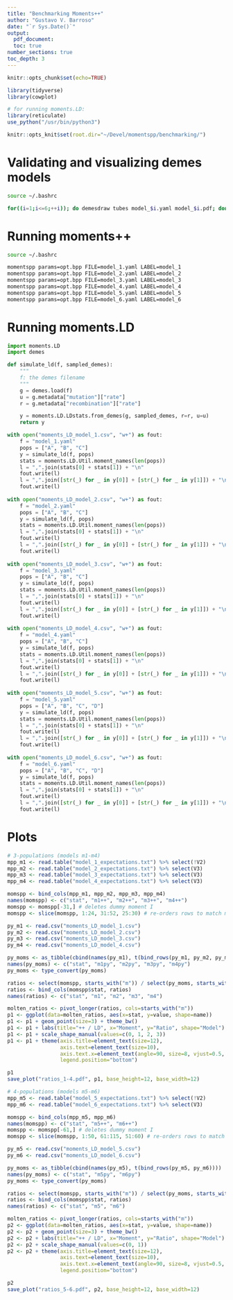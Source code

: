 ```yaml
---
title: "Benchmarking Moments++"
author: "Gustavo V. Barroso"
date: "`r Sys.Date()`"
output:
  pdf_document:
  toc: true
number_sections: true
toc_depth: 3
---
```

  
```r

knitr::opts_chunk$set(echo=TRUE)

library(tidyverse)
library(cowplot)

# for running moments.LD:
library(reticulate)
use_python("/usr/bin/python3")

knitr::opts_knit$set(root.dir="~/Devel/momentspp/benchmarking/")
```

# Validating and visualizing demes models

```bash

source ~/.bashrc

for((i=1;i<=6;++i)); do demesdraw tubes model_$i.yaml model_$i.pdf; done

```

# Running moments++

```bash

source ~/.bashrc

momentspp params=opt.bpp FILE=model_1.yaml LABEL=model_1
momentspp params=opt.bpp FILE=model_2.yaml LABEL=model_2
momentspp params=opt.bpp FILE=model_3.yaml LABEL=model_3
momentspp params=opt.bpp FILE=model_4.yaml LABEL=model_4
momentspp params=opt.bpp FILE=model_5.yaml LABEL=model_5
momentspp params=opt.bpp FILE=model_6.yaml LABEL=model_6

```

# Running moments.LD

```python

import moments.LD
import demes

def simulate_ld(f, sampled_demes):
    """
    f: the demes filename
    """
    g = demes.load(f)
    u = g.metadata["mutation"]["rate"]
    r = g.metadata["recombination"]["rate"]

    y = moments.LD.LDstats.from_demes(g, sampled_demes, r=r, u=u)
    return y

with open("moments_LD_model_1.csv", "w+") as fout:
    f = "model_1.yaml"
    pops = ["A", "B", "C"]
    y = simulate_ld(f, pops)
    stats = moments.LD.Util.moment_names(len(pops))
    l = ",".join(stats[0] + stats[1]) + "\n"
    fout.write(l)
    l = ",".join([str(_) for _ in y[0]] + [str(_) for _ in y[1]]) + "\n"
    fout.write(l)
    
with open("moments_LD_model_2.csv", "w+") as fout:
    f = "model_2.yaml"
    pops = ["A", "B", "C"]
    y = simulate_ld(f, pops)
    stats = moments.LD.Util.moment_names(len(pops))
    l = ",".join(stats[0] + stats[1]) + "\n"
    fout.write(l)
    l = ",".join([str(_) for _ in y[0]] + [str(_) for _ in y[1]]) + "\n"
    fout.write(l)
    
with open("moments_LD_model_3.csv", "w+") as fout:
    f = "model_3.yaml"
    pops = ["A", "B", "C"]
    y = simulate_ld(f, pops)
    stats = moments.LD.Util.moment_names(len(pops))
    l = ",".join(stats[0] + stats[1]) + "\n"
    fout.write(l)
    l = ",".join([str(_) for _ in y[0]] + [str(_) for _ in y[1]]) + "\n"
    fout.write(l)
    
with open("moments_LD_model_4.csv", "w+") as fout:
    f = "model_4.yaml"
    pops = ["A", "B", "C"]
    y = simulate_ld(f, pops)
    stats = moments.LD.Util.moment_names(len(pops))
    l = ",".join(stats[0] + stats[1]) + "\n"
    fout.write(l)
    l = ",".join([str(_) for _ in y[0]] + [str(_) for _ in y[1]]) + "\n"
    fout.write(l)
    
with open("moments_LD_model_5.csv", "w+") as fout:
    f = "model_5.yaml"
    pops = ["A", "B", "C", "D"]
    y = simulate_ld(f, pops)
    stats = moments.LD.Util.moment_names(len(pops))
    l = ",".join(stats[0] + stats[1]) + "\n"
    fout.write(l)
    l = ",".join([str(_) for _ in y[0]] + [str(_) for _ in y[1]]) + "\n"
    fout.write(l)
    
with open("moments_LD_model_6.csv", "w+") as fout:
    f = "model_6.yaml"
    pops = ["A", "B", "C", "D"]
    y = simulate_ld(f, pops)
    stats = moments.LD.Util.moment_names(len(pops))
    l = ",".join(stats[0] + stats[1]) + "\n"
    fout.write(l)
    l = ",".join([str(_) for _ in y[0]] + [str(_) for _ in y[1]]) + "\n"
    fout.write(l)
```

# Plots

```r

# 3-populations (models m1-m4)
mpp_m1 <- read.table("model_1_expectations.txt") %>% select(!V2)
mpp_m2 <- read.table("model_2_expectations.txt") %>% select(V3)
mpp_m3 <- read.table("model_3_expectations.txt") %>% select(V3)
mpp_m4 <- read.table("model_4_expectations.txt") %>% select(V3)

momspp <- bind_cols(mpp_m1, mpp_m2, mpp_m3, mpp_m4)
names(momspp) <- c("stat", "m1++", "m2++", "m3++", "m4++")
momspp <- momspp[-31,] # deletes dummy moment I
momspp <- slice(momspp, 1:24, 31:52, 25:30) # re-orders rows to match moments.LD

py_m1 <- read.csv("moments_LD_model_1.csv") 
py_m2 <- read.csv("moments_LD_model_2.csv") 
py_m3 <- read.csv("moments_LD_model_3.csv") 
py_m4 <- read.csv("moments_LD_model_4.csv") 

py_moms <- as_tibble(cbind(names(py_m1), t(bind_rows(py_m1, py_m2, py_m3, py_m4))))
names(py_moms) <- c("stat", "m1py", "m2py", "m3py", "m4py")
py_moms <- type_convert(py_moms)

ratios <- select(momspp, starts_with("m")) / select(py_moms, starts_with("m"))
ratios <- bind_cols(momspp$stat, ratios)
names(ratios) <- c("stat", "m1", "m2", "m3", "m4")

molten_ratios <- pivot_longer(ratios, cols=starts_with("m"))
p1 <- ggplot(data=molten_ratios, aes(x=stat, y=value, shape=name))
p1 <- p1 + geom_point(size=3) + theme_bw()
p1 <- p1 + labs(title="++ / LD", x="Moment", y="Ratio", shape="Model")
p1 <- p1 + scale_shape_manual(values=c(0, 1, 2, 3))
p1 <- p1 + theme(axis.title=element_text(size=12),
                 axis.text=element_text(size=10),
                 axis.text.x=element_text(angle=90, size=8, vjust=0.5, hjust=1.0),
                 legend.position="bottom")

p1
save_plot("ratios_1-4.pdf", p1, base_height=12, base_width=12)

# 4-populations (models m5-m6)
mpp_m5 <- read.table("model_5_expectations.txt") %>% select(!V2)
mpp_m6 <- read.table("model_6_expectations.txt") %>% select(V3)

momspp <- bind_cols(mpp_m5, mpp_m6)
names(momspp) <- c("stat", "m5++", "m6++")
momspp <- momspp[-61,] # deletes dummy moment I
momspp <- slice(momspp, 1:50, 61:115, 51:60) # re-orders rows to match moments.LD

py_m5 <- read.csv("moments_LD_model_5.csv") 
py_m6 <- read.csv("moments_LD_model_6.csv") 

py_moms <- as_tibble(cbind(names(py_m5), t(bind_rows(py_m5, py_m6))))
names(py_moms) <- c("stat", "m5py", "m6py")
py_moms <- type_convert(py_moms)

ratios <- select(momspp, starts_with("m")) / select(py_moms, starts_with("m"))
ratios <- bind_cols(momspp$stat, ratios)
names(ratios) <- c("stat", "m5", "m6")

molten_ratios <- pivot_longer(ratios, cols=starts_with("m"))
p2 <- ggplot(data=molten_ratios, aes(x=stat, y=value, shape=name))
p2 <- p2 + geom_point(size=3) + theme_bw()
p2 <- p2 + labs(title="++ / LD", x="Moment", y="Ratio", shape="Model")
p2 <- p2 + scale_shape_manual(values=c(0, 1))
p2 <- p2 + theme(axis.title=element_text(size=12),
                 axis.text=element_text(size=10),
                 axis.text.x=element_text(angle=90, size=8, vjust=0.5, hjust=1.0),
                 legend.position="bottom")

p2
save_plot("ratios_5-6.pdf", p2, base_height=12, base_width=12)

```
